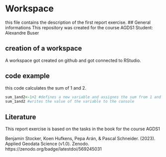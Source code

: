 # Workspace
this file contains the description of the first report exercise.
## General informations
This repository was created for the course AGDS1
Student: Alexandre Buser

## creation of a workspace
A workspace got created on github and got connected to RStudio.

## code example
this code calculates the sum of 1 and 2.
```r
sum_1and2<-1+2 #defines a new variable and assignes the sum from 1 and 2 to it
sum_1and2 #writes the value of the variable to the console
```
## Literature
This report exercise is based on the tasks in the book for the course AGDS1

Benjamin Stocker, Koen Hufkens, Pepa Arán, & Pascal Schneider. (2023). Applied Geodata Science (v1.0). Zenodo. https://zenodo.org/badge/latestdoi/569245031
